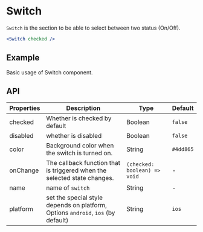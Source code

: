 # Switch

`Switch` is the section to be able to select between two status (On/Off).

```jsx
<Switch checked />
```

## Example

Basic usage of Switch component.

<Demo src="../../components/switch/demo/Example.tsx" />

## API

Properties | Description | Type | Default
-----------|------------|------|--------
| checked | Whether is checked by default | Boolean | `false` |
| disabled | whether is disabled | Boolean | `false` |
| color | Background color when the switch is turned on. | String | `#4dd865` |
| onChange | The callback function that is triggered when the selected state changes. | `(checked: boolean) => void` | - |
| name | name of `switch` | String | - |
| platform | set the special style depends on platform, Options `android`, `ios` (by default) | String | `ios`|

